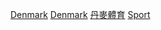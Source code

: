 {{container category}}

[[Category:各年份各國體育|Denmark]]
[[Category:各年份歐洲體育|Denmark]]
[[Category:丹麥體育|]]
[[Category:依年份劃分的丹麥|Sport]]